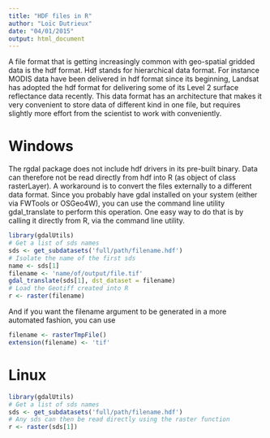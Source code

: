 ```yaml
---
title: "HDF files in R"
author: "Loïc Dutrieux"
date: "04/01/2015"
output: html_document
---
```



A file format that is getting increasingly common with geo-spatial gridded data is the hdf format. Hdf stands for hierarchical data format. For instance MODIS data have been delivered in hdf format since its beginning, Landsat has adopted the hdf format for delivering some of its Level 2 surface reflectance data recently. This data format has an architecture that makes it very convenient to store data of different kind in one file, but requires slightly more effort from the scientist to work with conveniently.

# Windows
The rgdal package does not include hdf drivers in its pre-built binary. Data can therefore not be read directly from hdf into R (as object of class rasterLayer). A workaround is to convert the files externally to a different data format. Since you probably have gdal installed on your system (either via FWTools or OSGeo4W), you can use the command line utility gdal_translate to perform this operation.
One easy way to do that is by calling it directly from R, via the command line utility.

```r
library(gdalUtils)
# Get a list of sds names
sds <- get_subdatasets('full/path/filename.hdf')
# Isolate the name of the first sds
name <- sds[1]
filename <- 'name/of/output/file.tif'
gdal_translate(sds[1], dst_dataset = filename)
# Load the Geotiff created into R
r <- raster(filename)
```

And if you want the filename argument to be generated in a more automated fashion, you can use

```r
filename <- rasterTmpFile()
extension(filename) <- 'tif'
```


# Linux
```r
library(gdalUtils)
# Get a list of sds names
sds <- get_subdatasets('full/path/filename.hdf')
# Any sds can then be read directly using the raster function
r <- raster(sds[1])
```
